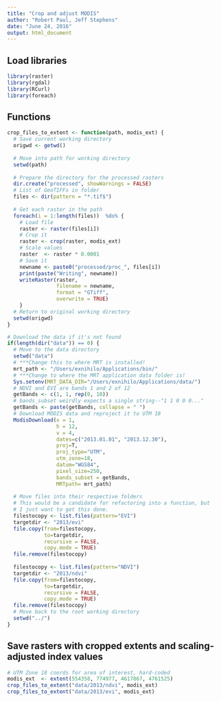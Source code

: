 ```yaml
---
title: "Crop and adjust MODIS"
author: "Robert Paul, Jeff Stephens"
date: "June 24, 2016"
output: html_document
---
```


## Load libraries
```r
library(raster)
library(rgdal)
library(RCurl)
library(foreach)
```

## Functions

```r
crop_files_to_extent <- function(path, modis_ext) {
  # Save current working directory
  origwd <- getwd()
  
  # Move into path for working directory
  setwd(path)
  
  # Prepare the directory for the processed rasters
  dir.create("processed", showWarnings = FALSE)
  # List of GeoTIFFs in folder
  files <- dir(pattern = "*.tif$")
  
  # Get each raster in the path
  foreach(i = 1:length(files))  %do% {
    # Load file
    raster <- raster(files[i])
    # Crop it
    raster <- crop(raster, modis_ext)
    # Scale values
    raster  <- raster * 0.0001
    # Save it
    newname <- paste0("processed/proc_", files[i])
    print(paste("Writing", newname))
    writeRaster(raster,
                filename = newname,
                format = "GTiff",
                overwrite = TRUE)
    }
  # Return to original working directory
  setwd(origwd)
}
```

```r
# Download the data if it's not found
if(length(dir("data")) == 0) {
  # Move to the data directory
  setwd("data")
  # ***Change this to where MRT is installed!
  mrt_path <- "/Users/exnihilo/Applications/bin/"
  # ***Change to where the MRT application data folder is!
  Sys.setenv(MRT_DATA_DIR="/Users/exnihilo/Applications/data/")
  # NDVI and EVI are bands 1 and 2 of 12
  getBands <- c(1, 1, rep(0, 10))
  # bands_subset weirdly expects a single string--"1 1 0 0 0..."
  getBands <- paste(getBands, collapse = " ")
  # Download MODIS data and reproject it to UTM 18
  ModisDownload(x = 1,
                h = 12,
                v = 4,
                dates=c("2013.01.01", "2013.12.30"),
                proj=T,
                proj_type="UTM",
                utm_zone=18,
                datum="WGS84",
                pixel_size=250,
                bands_subset = getBands,
                MRTpath= mrt_path)
  
  # Move files into their respective folders
  # This would be a candidate for refactoring into a function, but
  # I just want to get this done.
  filestocopy <- list.files(pattern="EVI")
  targetdir <- "2013/evi"
  file.copy(from=filestocopy,
            to=targetdir,
            recursive = FALSE,
            copy.mode = TRUE)
  file.remove(filestocopy)
  
  filestocopy <- list.files(pattern="NDVI")
  targetdir <- "2013/ndvi"
  file.copy(from=filestocopy,
            to=targetdir,
            recursive = FALSE,
            copy.mode = TRUE)
  file.remove(filestocopy)
  # Move back to the root working directory
  setwd("../")
}
```

## Save rasters with cropped extents and scaling-adjusted index values 
```r
# UTM Zone 18 coords for area of interest, hard-coded
modis_ext  <- extent(554358, 774977, 4617867, 4761525)
crop_files_to_extent("data/2013/ndvi", modis_ext)
crop_files_to_extent("data/2013/evi", modis_ext)
```


